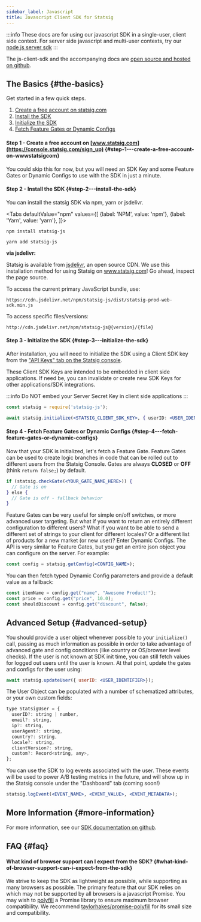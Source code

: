 ```yaml
---
sidebar_label: Javascript
title: Javascript Client SDK for Statsig
---
```



:::info
These docs are for using our javascript SDK in a single-user, client side context. For server side javascript and multi-user contexts, try our [node js server sdk](/server/nodejsServerSDK)
:::

The js-client-sdk and the accompanying docs are [open source and hosted on github](https://github.com/statsig-io/js-client/tree/main/docs).

## The Basics {#the-basics}

Get started in a few quick steps.

1. [Create a free account on statsig.com](#step1)
2. [Install the SDK](#step2)
3. [Initialize the SDK](#step3)
4. [Fetch Feature Gates or Dynamic Configs](#step4)

<a name="step1"></a>

#### Step 1 - Create a free account on [www.statsig.com](https://console.statsig.com/sign_up) {#step-1---create-a-free-account-on-wwwstatsigcom}

You could skip this for now, but you will need an SDK Key and some Feature Gates or Dynamic Configs to use with the SDK in just a minute.

<a name="step2"></a>

#### Step 2 - Install the SDK {#step-2---install-the-sdk}

You can install the statsig SDK via npm, yarn or jsdelivr.

<Tabs
  defaultValue="npm"
  values={[
    {label: 'NPM', value: 'npm'},
    {label: 'Yarn', value: 'yarn'},
  ]}>
  <TabItem value="npm">

```shell
npm install statsig-js
```

  </TabItem>
  <TabItem value="yarn">

```shell
yarn add statsig-js
```

  </TabItem>
</Tabs>

**via jsdelivr:**

Statsig is available from [jsdelivr](https://www.jsdelivr.com/package/npm/statsig-js), an open source CDN. We use this installation method for using Statsig on www.statsig.com! Go ahead, inspect the page source.

To access the current primary JavaScript bundle, use:

`https://cdn.jsdelivr.net/npm/statsig-js/dist/statsig-prod-web-sdk.min.js`

To access specific files/versions:

`http://cdn.jsdelivr.net/npm/statsig-js@{version}/{file}`

<a name="step3"></a>

#### Step 3 - Initialize the SDK {#step-3---initialize-the-sdk}

After installation, you will need to initialize the SDK using a Client SDK key from the ["API Keys" tab on the Statsig console](https://console.statsig.com/api_keys).

These Client SDK Keys are intended to be embedded in client side applications. If need be, you can invalidate or create new SDK Keys for other applications/SDK integrations.

:::info
Do NOT embed your Server Secret Key in client side applications
:::

```jsx
const statsig = require('statsig-js');

await statsig.initialize(<STATSIG_CLIENT_SDK_KEY>, { userID: <USER_IDENTIFIER> });
```

<a name="step4"></a>

#### Step 4 - Fetch Feature Gates or Dynamic Configs {#step-4---fetch-feature-gates-or-dynamic-configs}

Now that your SDK is initialized, let's fetch a Feature Gate. Feature Gates can be used to create logic branches in code that can be rolled out to different users from the Statsig Console. Gates are always **CLOSED** or **OFF** (think `return false;`) by default.

```jsx
if (statsig.checkGate(<YOUR_GATE_NAME_HERE>)) {
  // Gate is on
} else {
  // Gate is off - fallback behavior
}
```

Feature Gates can be very useful for simple on/off switches, or more advanced user targeting. But what if you want to return an entirely different configuration to different users? What if you want to be able to send a different set of strings to your client for different locales? Or a different list of products for a new market (or new user)? Enter Dynamic Configs. The API is very similar to Feature Gates, but you get an entire json object you can configure on the server. For example:

```jsx
const config = statsig.getConfig(<CONFIG_NAME>);
```

You can then fetch typed Dynamic Config parameters and provide a default value as a fallback:

```jsx
const itemName = config.get("name", "Awesome Product!");
const price = config.get("price", 10.0);
const shouldDiscount = config.get("discount", false);
```

## Advanced Setup {#advanced-setup}

You should provide a user object whenever possible to your `initialize()` call, passing as much information as possible in order to take advantage of advanced gate and config conditions (like country or OS/browser level checks). If the user is not known at SDK init time, you can still fetch values for logged out users until the user is known. At that point, update the gates and configs for the user using:

```jsx
await statsig.updateUser({ userID: <USER_IDENTIFIER>});
```

The User Object can be populated with a number of schematized attributes, or your own custom fields:

```jsx
type StatsigUser = {
  userID?: string | number,
  email?: string,
  ip?: string,
  userAgent?: string,
  country?: string,
  locale?: string,
  clientVersion?: string,
  custom?: Record<string, any>,
};
```

You can use the SDK to log events associated with the user. These events will be used to power A/B testing metrics in the future, and will show up in the Statsig console under the "Dashboard" tab (coming soon!)

```jsx
statsig.logEvent(<EVENT_NAME>, <EVENT_VALUE>, <EVENT_METADATA>);
```

## More Information {#more-information}

For more information, see our [SDK documentation on github](https://github.com/statsig-io/js-client-sdk/tree/main/docs).

## FAQ {#faq}

#### What kind of browser support can I expect from the SDK? {#what-kind-of-browser-support-can-i-expect-from-the-sdk}

We strive to keep the SDK as lightweight as possible, while supporting as many browsers as possible. The primary feature that our SDK relies on which may not be supported by all browsers is a javascript Promise. You may wish to [polyfill](https://developer.mozilla.org/en-US/docs/Glossary/Polyfill) a Promise library to ensure maximum browser compatibility. We recommend [taylorhakes/promise-polyfill](https://github.com/taylorhakes/promise-polyfill) for its small size and compatibility.
